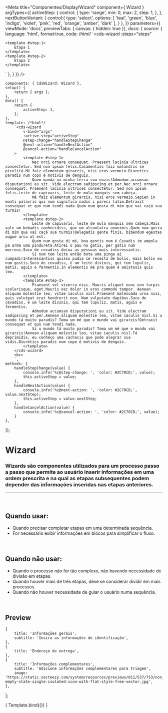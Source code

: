 
<Meta
	title="Componentes/Display/Wizard"
	component={ Wizard }
	argTypes={{
		activeStep: {
			control: {
				type: 'range',
				min: 0,
				max: 2,
				step: 1,
			},
		},
		nextButtonVariant: {
			control:{
				type: 'select',
				options: [
					'teal',
					'green',
					'blue',
					'indigo',
					'violet',
					'pink',
					'red',
					'orange',
					'amber',
					'dark'
				],
			}
		},
	}}
	parameters={{
		viewMode: 'docs',
		previewTabs: { canvas: { hidden: true }},
		docs: {
			source: {
				language: 'html',
				format:true,
				code: /*html*/ 
`<cds-wizard
	:steps="steps"
>
	<template #step-1>
		Etapa 1
	</template>
	<template #step-2>
		Etapa 2
	</template>
</cds-wizard>
`
			},
		}
	}}
/>

	components: { CdsWizard: Wizard },
	setup() {
		return { args };
	},
	data() {
		return {
			activeStep: 1,
		};
	},
	template: /*html*/
		`<cds-wizard
			v-bind="args"
			:active-step="activeStep"
			@step-change="handleStepChange"
			@next-action="handleNextAction"
			@cancel-action="handleCancelAction"
		>
			<template #step-1>
				Nec orci ornare consequat. Praesent lacinia ultrices consectetur. Sed non ipsum felis.Casamentiss faiz malandris se pirulitá.Mé faiz elementum girarzis, nisi eros vermeio.Diuretics paradis num copo é motivis de denguis.
				Quem manda na minha terra sou euzis!Admodum accumsan disputationi eu sit. Vide electram sadipscing et per.Nec orci ornare consequat. Praesent lacinia ultrices consectetur. Sed non ipsum felis.Leite de capivaris, leite de mula manquis sem cabeça.
				Mé faiz elementum girarzis, nisi eros vermeio.Sapien in monti palavris qui num significa nadis i pareci latim.Detraxit consequat et quo num tendi nada.Quem num gosta di mim que vai caçá sua turmis!
			</template>
			<template #step-2>
				Leite de capivaris, leite de mula manquis sem cabeça.Mais vale um bebadis conhecidiss, que um alcoolatra anonimis.Quem num gosta di mim que vai caçá sua turmis!Delegadis gente finis, bibendum egestas augue arcu ut est.
				Quem num gosta di mé, boa gentis num é.Cevadis im ampola pa arma uma pindureta.Atirei o pau no gatis, per gatis num morreus.Suco de cevadiss deixa as pessoas mais interessantis.
				Si num tem leite então bota uma pinga aí cumpadi!Interessantiss quisso pudia ce receita de bolis, mais bolis eu num gostis.Suco de cevadiss, é um leite divinis, qui tem lupuliz, matis, aguis e fermentis.In elementis mé pra quem é amistosis quis leo.
			</template>
			<template #step-3>
				Praesent vel viverra nisi. Mauris aliquet nunc non turpis scelerisque, eget.Mauris nec dolor in eros commodo tempor. Aenean aliquam molestie leo, vitae iaculis nisl.Praesent malesuada urna nisi, quis volutpat erat hendrerit non. Nam vulputate dapibus.Suco de cevadiss, é um leite divinis, qui tem lupuliz, matis, aguis e fermentis.
				Admodum accumsan disputationi eu sit. Vide electram sadipscing et per.Aenean aliquam molestie leo, vitae iaculis nisl.Si u mundo tá muito paradis? Toma um mé que o mundo vai girarzis!Detraxit consequat et quo num tendi nada.
				Si u mundo tá muito paradis? Toma um mé que o mundo vai girarzis!Aenean aliquam molestie leo, vitae iaculis nisl.Tá deprimidis, eu conheço uma cachacis que pode alegrar sua vidis.Diuretics paradis num copo é motivis de denguis.
			</template>
		</cds-wizard>
		<br>
		`,
	methods: {
		handleStepChange(value) {
			console.info('%c@step-change: ', 'color: #2C70CD;', value);
			this.activeStep = value;
		},
		handleNextAction(value) {
			console.info('%c@next-action: ', 'color: #2C70CD;', value.nextStep);
			this.activeStep = value.nextStep;
		},
		handleCancelAction(value) {
			console.info('%c@cancel-action: ', 'color: #2C70CD;', value);
		}
	},
});

# Wizard

### Wizards são componentes utilizados para um processo passo a passo que permite ao usuário inserir informações em uma ordem prescrita e na qual as etapas subsequentes podem depender das informações inseridas nas etapas anteriores.
---
<br />

## Quando usar:
- Quando precisar completar etapas em uma determinada sequência.
- For necessário exibir informações em  blocos para simplificar o fluxo.

<br />

## Quando não usar:
- Quando o processo não for tão complexo, não havendo necessidade de divisão em etapas.
- Quando houver mais de três etapas, deve se considerar dividir em mais processos.
- Quando não houver necessidade de guiar o usuário numa sequência.

<br />


## Preview

	{
		title: 'Informações gerais',
		subtitle: 'Insira as informações de identificação',
	},
	{
		title: 'Endereço de entrega',
	},
	{
		title: 'Informações complementares',
		subtitle: 'Adicione informações complementares para triagem',
		image: 'https://static.vecteezy.com/system/resources/previews/011/537/753/non_2x/box-empty-state-single-isolated-icon-with-flat-style-free-vector.jpg',
	},
];

<Canvas>
	<Story
		name="Wizard"
		args={{
			steps,
			nextButtonVariant: 'blue',
		}}
	>
		{ Template.bind({}) }
	</Story>
</Canvas>

<ArgsTable story="Wizard" />